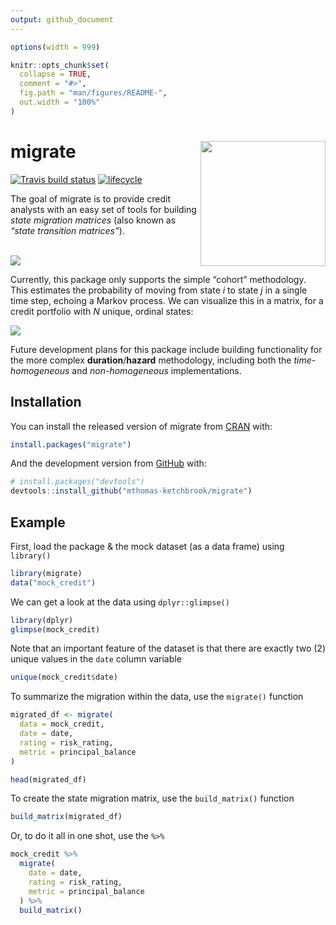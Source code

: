 ```yaml
---
output: github_document
---
```


<!-- README.md is generated from README.Rmd. Please edit that file -->

```r
options(width = 999)

knitr::opts_chunk$set(
  collapse = TRUE,
  comment = "#>",
  fig.path = "man/figures/README-",
  out.width = "100%"
)
```

# migrate <img src='man/figures/logo.png' align="right" height="200" />

<!-- badges: start -->
[![Travis build status](https://travis-ci.com/mthomas-ketchbrook/migrate.svg?branch=master)](https://travis-ci.com/mthomas-ketchbrook/migrate)
[![lifecycle](https://img.shields.io/badge/lifecycle-maturing-orange.svg)](https://www.tidyverse.org/lifecycle/#maturing)
<!-- badges: end -->

The goal of migrate is to provide credit analysts with an easy set of tools for building *state migration matrices* (also known as *"state transition matrices"*). 

<br>
![](man/figures/gt_tbl.png)
<br>

Currently, this package only supports the simple "cohort" methodology. This estimates the probability of moving from state *i* to state *j* in a single time step, echoing a Markov process. We can visualize this in a matrix, for a credit portfolio with *N* unique, ordinal states:  

![](man/figures/markov_matrix.png)

Future development plans for this package include building functionality for the more complex **duration**/**hazard** methodology, including both the *time-homogeneous* and *non-homogeneous* implementations.

## Installation

You can install the released version of migrate from [CRAN](https://CRAN.R-project.org) with:

``` r
install.packages("migrate")
```

And the development version from [GitHub](https://github.com/) with:

``` r
# install.packages("devtools")
devtools::install_github("mthomas-ketchbrook/migrate")
```
## Example

First, load the package & the mock dataset (as a data frame) using `library()`

```r
library(migrate)
data("mock_credit")
```

We can get a look at the data using `dplyr::glimpse()`

```r
library(dplyr)
glimpse(mock_credit)
```

Note that an important feature of the dataset is that there are exactly two (2) unique values in the `date` column variable

```r
unique(mock_credit$date)
```

To summarize the migration within the data, use the `migrate()` function

```r
migrated_df <- migrate(
  data = mock_credit, 
  date = date, 
  rating = risk_rating, 
  metric = principal_balance
)

head(migrated_df)
```

To create the state migration matrix, use the `build_matrix()` function
```r
build_matrix(migrated_df)
```

Or, to do it all in one shot, use the `%>%`
```r
mock_credit %>% 
  migrate(
    date = date, 
    rating = risk_rating, 
    metric = principal_balance
  ) %>% 
  build_matrix()
```
